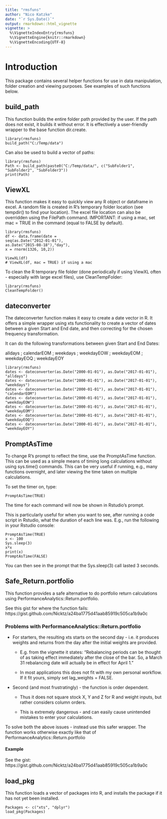 ```yaml
---
title: "rmsfuns"
author: "Nico Katzke"
date: "`r Sys.Date()`"
output: rmarkdown::html_vignette
vignette: >
  %\VignetteIndexEntry{rmsfuns}
  %\VignetteEngine{knitr::rmarkdown}
  %\VignetteEncoding{UTF-8}
---
```


# Introduction 

This package contains several helper functions for use in data manipulation, folder creation and viewing purposes. See examples of such functions below.

## build_path

This function builds the entire folder path provided by the user. If the path does not exist, it builds it without error. It is effectively a user-friendly wrapper to the base function dir.create.

    library(rmsfuns)
    build_path("C:/Temp/data")

Can also be used to build a vector of paths:

    library(rmsfuns)
    Path <- build_path(paste0("C:/Temp/data/", c("SubFolder1", "SubFolder2", "SubFolder3"))
    print(Path)

## ViewXL

This function makes it easy to quickly view any R object or dataframe in excel. A random file is created in R's temporary folder location (see tempdir() to find your location). The excel file location can also be overridden using the FilePath command. IMPORTANT: if using a mac, set mac = TRUE in the command (equal to FALSE by default).

    library(rmsfuns)
    df <- data.frame(date = 
    seq(as.Date("2012-01-01"),
    as.Date("2015-08-18"),"day"), 
    x = rnorm(1326, 10,2))
    
    ViewXL(df)
    # ViewXL(df, mac = TRUE) if using a mac

To clean the R temporary file folder (done periodically if using ViewXL often - especially with large excel files), use CleanTempFolder:

    library(rmsfuns)
    CleanTempFolder()
    
## dateconverter

The dateconverter function makes it easy to create a date vector in R. It offers a simple wrapper using xts functionality to create a vector of dates between a given Start and End date, and then correcting for the chosen frequency transformation.

It can do the following transformations between given Start and End Dates:

alldays ; calendarEOM ; weekdays ; weekdayEOW ; weekdayEOM ; weekdayEOQ ; weekdayEOY

    library(rmsfuns)
    dates <- dateconverter(as.Date("2000-01-01"), as.Date("2017-01-01"), "alldays") 
    dates <- dateconverter(as.Date("2000-01-01"), as.Date("2017-01-01"), "weekdays") 
    dates <- dateconverter(as.Date("2000-01-01"), as.Date("2017-01-01"), "calendarEOM")
    dates <- dateconverter(as.Date("2000-01-01"), as.Date("2017-01-01"), "weekdayEOW")
    dates <- dateconverter(as.Date("2000-01-01"), as.Date("2017-01-01"), "weekdayEOM")
    dates <- dateconverter(as.Date("2000-01-01"), as.Date("2017-01-01"), "weekdayEOQ")
    dates <- dateconverter(as.Date("2000-01-01"), as.Date("2017-01-01"), "weekdayEOY")

## PromptAsTime

To change R's prompt to reflect the time, use the PromptAsTime function. This can be used as a simple means of timing long calculations without using sys.time() commands. This can be very useful if running, e.g., many functions overnight, and later viewing the time taken on multiple calculations.

To set the timer on, type:

    PromptAsTime(TRUE)

The time for each command will now be shown in Rstudio's prompt.

This is particularly useful for when you want to see, after running a code script in Rstudio, what the duration of each line was. E.g., run the following in your Rstudio console:

    PromptAsTime(TRUE)
    x <- 100
    Sys.sleep(3) 
    x*x
    print(x)
    PromptAsTime(FALSE)

You can then see in the prompt that the Sys.sleep(3) call lasted 3 seconds.


## Safe_Return.portfolio

This function provides a safe alternative to do portfolio return calculations using PerformanceAnalytics::Return.portfolio. 

See this gist for where the function fails: https://gist.github.com/Nicktz/a24ba1775d41aab85919c505ca1b9a0c

### Problems with PerformanceAnalytics::Return.portfolio

*  For starters, the resulting xts starts on the second day - i.e. it produces weights and returns from the day after the initial weights are provided.

    * E.g. from the vignette it states: "Rebalancing periods can be thought of as taking effect immediately after the close of the bar. So, a March 31 rebalancing date will actually be in effect for April 1."

    * In most applications this does not fit with my own personal workflow. If it fit yours, simply set lag_weights = FALSE.

* Second (and most frustratingly) - the function is order dependent.

    * Thus it does not square stock X, Y and Z for R and weight inputs, but rather considers column orders.
    
    * This is extremely dangerous - and can easily cause unintended mistakes to enter your calculations.
    
To solve both the above issues - instead use this safer wrapper. The function works otherwise exactly like that of PerformanceAnalytics::Return.portfolio

#### Example

See the gist: https://gist.github.com/Nicktz/a24ba1775d41aab85919c505ca1b9a0c


## load_pkg

This function loads a vector of packages into R, and installs the package if it has not yet been installed.

    Packages <- c("xts", "dplyr")
    load_pkg(Packages)
    



